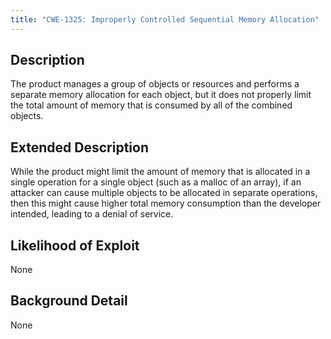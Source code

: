 ```yaml
---
title: "CWE-1325: Improperly Controlled Sequential Memory Allocation"
---
```


## Description
The product manages a group of objects or resources and performs a separate memory allocation for each object, but it does not properly limit the total amount of memory that is consumed by all of the combined objects.

## Extended Description

While the product might limit the amount of memory that is allocated in a single operation for a single object (such as a malloc of an array), if an attacker can cause multiple objects to be allocated in separate operations, then this might cause higher total memory consumption than the developer intended, leading to a denial of service.


## Likelihood of Exploit
None

## Background Detail
None
        
